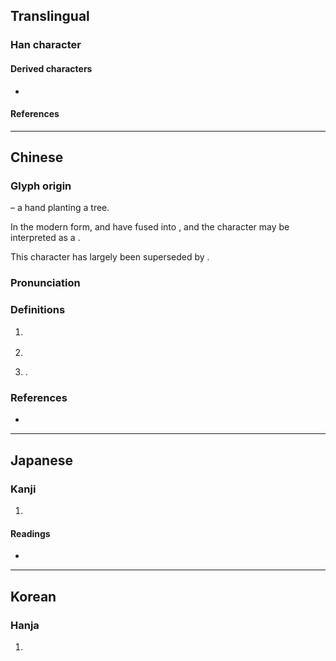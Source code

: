 {{also|樹|闘}}
{{character info}}
==Translingual==

===Han character===
{{Han char|rn=41|rad=寸|as=09|sn=12|four=44100|canj=GTDI|ids=⿰壴寸}}

====Derived characters====
* {{l|mul|[[𫥙]], [[𠾢]], [[澍]], [[樹]], [[𫋚]], [[𨅒]], [[𫓄]], [[㕑]], [[廚]]([[厨]]), [[𪧽]]}}

====References====
{{Han ref|kx=0295.140|dkj=07448|dj=0586.060|hdz=10509.020|uh=5C0C}}

----

==Chinese==
{{zh-forms|alt=𡬾,𣕒,权-ancient}}

===Glyph origin===
{{Han etym}}
{{Han compound|木|寸|豆|c1=s|c2=s|c3=p|t1=tree|t2=hand|ls=psc}} – a hand planting a tree.

In the modern form, {{zh-l|*木}} and {{zh-l|*豆}} have fused into {{zh-l|*壴}}, and the character may be interpreted as a {{Han compound|壴|寸|c1=p|c2=s|t2=hand|ls=psc|nocap=y}}. 

This character has largely been superseded by {{och-l|樹}}.

===Pronunciation===
{{zh-pron
|m=shù
|c=syu6
|mc=y
|oc=y
|ma=
|cat=v
}}

===Definitions===
{{zh-hanzi}}

# {{lb|zh|literary}} {{zh-alt-form|樹|to [[stand]] something up; to [[raise]]; to [[erect]]}}
# {{zh-original|樹}}
# {{surname|zh}}.

===References===
* {{R:yue:Hanzi}}

----

==Japanese==

===Kanji===
{{ja-kanji|grade=|rs=寸09}}

# {{rfdef|ja|sort=寸09}}

====Readings====
* {{ja-readings
|on=しゅ, じゅ, ちゅ, じゅう<じう
|kun=たてる, たつ, わらは, しもべ}}

----

==Korean==

===Hanja===
{{ko-hanja|세우다|세울|수}}

# {{rfdef|ko|sort=寸09}}
